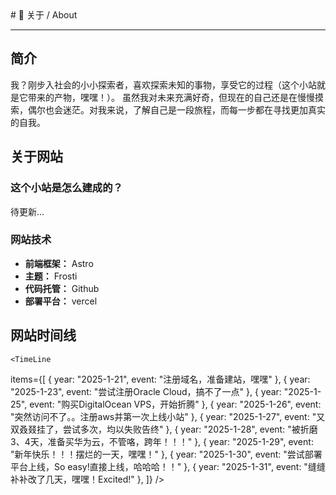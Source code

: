 
<BaseLayout title="About">
  <BaseCard title="About">
# 📕 关于 / About

---

## 简介

我？刚步入社会的小小探索者，喜欢探索未知的事物，享受它的过程（这个小站就是它带来的产物，嘿嘿！）。
虽然我对未来充满好奇，但现在的自己还是在慢慢摸索，偶尔也会迷茫。对我来说，了解自己是一段旅程，而每一步都在寻找更加真实的自我。

## 关于网站

### 这个小站是怎么建成的？

待更新...

### 网站技术
- **前端框架：** Astro
- **主题：** Frosti
- **代码托管：** Github
- **部署平台：** vercel

## 网站时间线

    <TimeLine

items={[
{ year: "2025-1-21", event: "注册域名，准备建站，嘿嘿" },
{ year: "2025-1-23", event: "尝试注册Oracle Cloud，搞不了一点" },
{ year: "2025-1-25", event: "购买DigitalOcean VPS，开始折腾" },
{ year: "2025-1-26", event: "突然访问不了。。注册aws并第一次上线小站" },
{ year: "2025-1-27", event: "又双叒叕挂了，尝试多次，均以失败告终" },
{ year: "2025-1-28", event: "被折磨3、4天，准备买华为云，不管咯，跨年！！！" },
{ year: "2025-1-29", event: "新年快乐！！！摆烂的一天，嘿嘿！" },
{ year: "2025-1-30", event: "尝试部署平台上线，So easy!直接上线，哈哈哈！！" },
{ year: "2025-1-31", event: "缝缝补补改了几天，嘿嘿！Excited!" },
]}
/>

  </BaseCard>
</BaseLayout>
